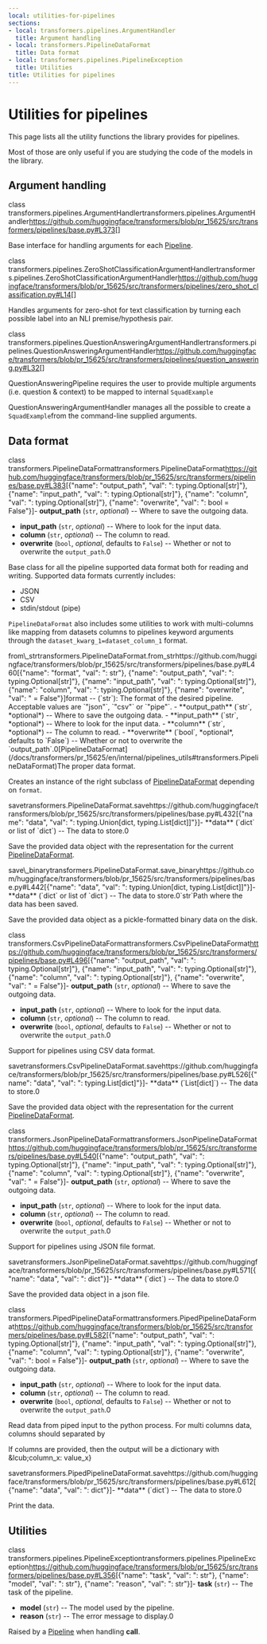 ```yaml
---
local: utilities-for-pipelines
sections:
- local: transformers.pipelines.ArgumentHandler
  title: Argument handling
- local: transformers.PipelineDataFormat
  title: Data format
- local: transformers.pipelines.PipelineException
  title: Utilities
title: Utilities for pipelines
---
```

<script>
</script>
<!--Copyright 2020 The HuggingFace Team. All rights reserved.

Licensed under the Apache License, Version 2.0 (the "License"); you may not use this file except in compliance with
the License. You may obtain a copy of the License at

http://www.apache.org/licenses/LICENSE-2.0

Unless required by applicable law or agreed to in writing, software distributed under the License is distributed on
an "AS IS" BASIS, WITHOUT WARRANTIES OR CONDITIONS OF ANY KIND, either express or implied. See the License for the
specific language governing permissions and limitations under the License.
-->

<h1 id="utilities-for-pipelines">Utilities for pipelines</h1>

This page lists all the utility functions the library provides for pipelines.

Most of those are only useful if you are studying the code of the models in the library.


<h2 id="transformers.pipelines.ArgumentHandler">Argument handling</h2>

<div class="docstring">

<docstring><name>class transformers.pipelines.ArgumentHandler</name><anchor>transformers.pipelines.ArgumentHandler</anchor><source>https://github.com/huggingface/transformers/blob/pr_15625/src/transformers/pipelines/base.py#L373</source><parameters>[]</parameters></docstring>

Base interface for handling arguments for each [Pipeline](/docs/transformers/pr_15625/en/main_classes/pipelines#transformers.Pipeline).


</div>

<div class="docstring">

<docstring><name>class transformers.pipelines.ZeroShotClassificationArgumentHandler</name><anchor>transformers.pipelines.ZeroShotClassificationArgumentHandler</anchor><source>https://github.com/huggingface/transformers/blob/pr_15625/src/transformers/pipelines/zero_shot_classification.py#L14</source><parameters>[]</parameters></docstring>

Handles arguments for zero-shot for text classification by turning each possible label into an NLI
premise/hypothesis pair.


</div>

<div class="docstring">

<docstring><name>class transformers.pipelines.QuestionAnsweringArgumentHandler</name><anchor>transformers.pipelines.QuestionAnsweringArgumentHandler</anchor><source>https://github.com/huggingface/transformers/blob/pr_15625/src/transformers/pipelines/question_answering.py#L32</source><parameters>[]</parameters></docstring>

QuestionAnsweringPipeline requires the user to provide multiple arguments (i.e. question & context) to be mapped to
internal `SquadExample`

QuestionAnsweringArgumentHandler manages all the possible to create a `SquadExample`from the command-line
supplied arguments.


</div>

<h2 id="transformers.PipelineDataFormat">Data format</h2>

<div class="docstring">

<docstring><name>class transformers.PipelineDataFormat</name><anchor>transformers.PipelineDataFormat</anchor><source>https://github.com/huggingface/transformers/blob/pr_15625/src/transformers/pipelines/base.py#L383</source><parameters>[{"name": "output_path", "val": ": typing.Optional[str]"}, {"name": "input_path", "val": ": typing.Optional[str]"}, {"name": "column", "val": ": typing.Optional[str]"}, {"name": "overwrite", "val": ": bool = False"}]</parameters><paramsdesc>- **output_path** (`str`, *optional*) -- Where to save the outgoing data.
- **input_path** (`str`, *optional*) -- Where to look for the input data.
- **column** (`str`, *optional*) -- The column to read.
- **overwrite** (`bool`, *optional*, defaults to `False`) --
  Whether or not to overwrite the `output_path`.</paramsdesc><paramgroups>0</paramgroups></docstring>

Base class for all the pipeline supported data format both for reading and writing. Supported data formats
currently includes:

- JSON
- CSV
- stdin/stdout (pipe)

`PipelineDataFormat` also includes some utilities to work with multi-columns like mapping from datasets columns to
pipelines keyword arguments through the `dataset_kwarg_1=dataset_column_1` format.





<div class="docstring">
<docstring><name>from\_str</name><anchor>transformers.PipelineDataFormat.from_str</anchor><source>https://github.com/huggingface/transformers/blob/pr_15625/src/transformers/pipelines/base.py#L460</source><parameters>[{"name": "format", "val": ": str"}, {"name": "output_path", "val": ": typing.Optional[str]"}, {"name": "input_path", "val": ": typing.Optional[str]"}, {"name": "column", "val": ": typing.Optional[str]"}, {"name": "overwrite", "val": " = False"}]</parameters><paramsdesc>format -- (`str`):
The format of the desired pipeline. Acceptable values are `"json"`, `"csv"` or `"pipe"`.
- **output_path** (`str`, *optional*) --
  Where to save the outgoing data.
- **input_path** (`str`, *optional*) --
  Where to look for the input data.
- **column** (`str`, *optional*) --
  The column to read.
- **overwrite** (`bool`, *optional*, defaults to `False`) --
  Whether or not to overwrite the `output_path`.</paramsdesc><paramgroups>0</paramgroups><rettype>[PipelineDataFormat](/docs/transformers/pr_15625/en/internal/pipelines_utils#transformers.PipelineDataFormat)</rettype><retdesc>The proper data format.</retdesc></docstring>

Creates an instance of the right subclass of [PipelineDataFormat](/docs/transformers/pr_15625/en/internal/pipelines_utils#transformers.PipelineDataFormat) depending on `format`.








</div>
<div class="docstring">
<docstring><name>save</name><anchor>transformers.PipelineDataFormat.save</anchor><source>https://github.com/huggingface/transformers/blob/pr_15625/src/transformers/pipelines/base.py#L432</source><parameters>[{"name": "data", "val": ": typing.Union[dict, typing.List[dict]]"}]</parameters><paramsdesc>- **data** (`dict` or list of `dict`) -- The data to store.</paramsdesc><paramgroups>0</paramgroups></docstring>

Save the provided data object with the representation for the current [PipelineDataFormat](/docs/transformers/pr_15625/en/internal/pipelines_utils#transformers.PipelineDataFormat).




</div>
<div class="docstring">
<docstring><name>save\_binary</name><anchor>transformers.PipelineDataFormat.save_binary</anchor><source>https://github.com/huggingface/transformers/blob/pr_15625/src/transformers/pipelines/base.py#L442</source><parameters>[{"name": "data", "val": ": typing.Union[dict, typing.List[dict]]"}]</parameters><paramsdesc>- **data** (`dict` or list of `dict`) -- The data to store.</paramsdesc><paramgroups>0</paramgroups><rettype>`str`</rettype><retdesc>Path where the data has been saved.</retdesc></docstring>

Save the provided data object as a pickle-formatted binary data on the disk.








</div></div>

<div class="docstring">

<docstring><name>class transformers.CsvPipelineDataFormat</name><anchor>transformers.CsvPipelineDataFormat</anchor><source>https://github.com/huggingface/transformers/blob/pr_15625/src/transformers/pipelines/base.py#L496</source><parameters>[{"name": "output_path", "val": ": typing.Optional[str]"}, {"name": "input_path", "val": ": typing.Optional[str]"}, {"name": "column", "val": ": typing.Optional[str]"}, {"name": "overwrite", "val": " = False"}]</parameters><paramsdesc>- **output_path** (`str`, *optional*) -- Where to save the outgoing data.
- **input_path** (`str`, *optional*) -- Where to look for the input data.
- **column** (`str`, *optional*) -- The column to read.
- **overwrite** (`bool`, *optional*, defaults to `False`) --
  Whether or not to overwrite the `output_path`.</paramsdesc><paramgroups>0</paramgroups></docstring>

Support for pipelines using CSV data format.





<div class="docstring">
<docstring><name>save</name><anchor>transformers.CsvPipelineDataFormat.save</anchor><source>https://github.com/huggingface/transformers/blob/pr_15625/src/transformers/pipelines/base.py#L526</source><parameters>[{"name": "data", "val": ": typing.List[dict]"}]</parameters><paramsdesc>- **data** (`List[dict]`) -- The data to store.</paramsdesc><paramgroups>0</paramgroups></docstring>

Save the provided data object with the representation for the current [PipelineDataFormat](/docs/transformers/pr_15625/en/internal/pipelines_utils#transformers.PipelineDataFormat).




</div></div>

<div class="docstring">

<docstring><name>class transformers.JsonPipelineDataFormat</name><anchor>transformers.JsonPipelineDataFormat</anchor><source>https://github.com/huggingface/transformers/blob/pr_15625/src/transformers/pipelines/base.py#L540</source><parameters>[{"name": "output_path", "val": ": typing.Optional[str]"}, {"name": "input_path", "val": ": typing.Optional[str]"}, {"name": "column", "val": ": typing.Optional[str]"}, {"name": "overwrite", "val": " = False"}]</parameters><paramsdesc>- **output_path** (`str`, *optional*) -- Where to save the outgoing data.
- **input_path** (`str`, *optional*) -- Where to look for the input data.
- **column** (`str`, *optional*) -- The column to read.
- **overwrite** (`bool`, *optional*, defaults to `False`) --
  Whether or not to overwrite the `output_path`.</paramsdesc><paramgroups>0</paramgroups></docstring>

Support for pipelines using JSON file format.





<div class="docstring">
<docstring><name>save</name><anchor>transformers.JsonPipelineDataFormat.save</anchor><source>https://github.com/huggingface/transformers/blob/pr_15625/src/transformers/pipelines/base.py#L571</source><parameters>[{"name": "data", "val": ": dict"}]</parameters><paramsdesc>- **data** (`dict`) -- The data to store.</paramsdesc><paramgroups>0</paramgroups></docstring>

Save the provided data object in a json file.




</div></div>

<div class="docstring">

<docstring><name>class transformers.PipedPipelineDataFormat</name><anchor>transformers.PipedPipelineDataFormat</anchor><source>https://github.com/huggingface/transformers/blob/pr_15625/src/transformers/pipelines/base.py#L582</source><parameters>[{"name": "output_path", "val": ": typing.Optional[str]"}, {"name": "input_path", "val": ": typing.Optional[str]"}, {"name": "column", "val": ": typing.Optional[str]"}, {"name": "overwrite", "val": ": bool = False"}]</parameters><paramsdesc>- **output_path** (`str`, *optional*) -- Where to save the outgoing data.
- **input_path** (`str`, *optional*) -- Where to look for the input data.
- **column** (`str`, *optional*) -- The column to read.
- **overwrite** (`bool`, *optional*, defaults to `False`) --
  Whether or not to overwrite the `output_path`.</paramsdesc><paramgroups>0</paramgroups></docstring>

Read data from piped input to the python process. For multi columns data, columns should separated by 	

If columns are provided, then the output will be a dictionary with &amp;lcub;column_x: value_x}





<div class="docstring">
<docstring><name>save</name><anchor>transformers.PipedPipelineDataFormat.save</anchor><source>https://github.com/huggingface/transformers/blob/pr_15625/src/transformers/pipelines/base.py#L612</source><parameters>[{"name": "data", "val": ": dict"}]</parameters><paramsdesc>- **data** (`dict`) -- The data to store.</paramsdesc><paramgroups>0</paramgroups></docstring>

Print the data.




</div></div>

<h2 id="transformers.pipelines.PipelineException">Utilities</h2>

<div class="docstring">

<docstring><name>class transformers.pipelines.PipelineException</name><anchor>transformers.pipelines.PipelineException</anchor><source>https://github.com/huggingface/transformers/blob/pr_15625/src/transformers/pipelines/base.py#L356</source><parameters>[{"name": "task", "val": ": str"}, {"name": "model", "val": ": str"}, {"name": "reason", "val": ": str"}]</parameters><paramsdesc>- **task** (`str`) -- The task of the pipeline.
- **model** (`str`) -- The model used by the pipeline.
- **reason** (`str`) -- The error message to display.</paramsdesc><paramgroups>0</paramgroups></docstring>

Raised by a [Pipeline](/docs/transformers/pr_15625/en/main_classes/pipelines#transformers.Pipeline) when handling __call__.




</div>
